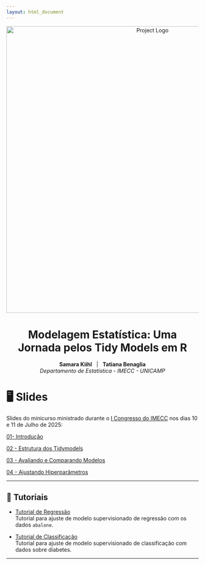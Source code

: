 ```yaml
---
layout: html_document
---
```


<p align="center">
  <img src="logo-congressoIMECC_tp.png" alt="Project Logo" width="750"/>
</p>

<div style="margin-top: 40px;"></div>


<h1 align="center">
  Modelagem Estatística: Uma Jornada pelos Tidy Models em R
</h1>

<p align="center">
  <strong>Samara Kiihl</strong> &nbsp; | &nbsp; <strong>Tatiana Benaglia</strong><br/>
  <em> Departamento de Estatística - IMECC - UNICAMP</em>
</p>

<div style="margin-top: 40px;"></div>



# 🖥️ Slides

Slides do minicurso ministrado durante o [I Congresso do IMECC](https://congresso2025imecc.ime.unicamp.br) nos dias 10 e 11 de Julho de 2025:

[01- Introdução](https://drive.google.com/file/d/1vcyH3SrfQgFo2HH7c3L80kD6DBIOlEbt/view?usp=sharing)

[02 - Estrutura dos Tidymodels](https://drive.google.com/file/d/1_xAuNr-zDlBQjDr3yfReDXZ1l1sVMT7O/view?usp=sharing)

[03 - Avaliando e Comparando Modelos](https://drive.google.com/file/d/1fPX0dmKnDjXrYa-GXvYcyx-ByEMR2AeC/view?usp=sharing)

[04 - Ajustando Hiperparâmetros](https://drive.google.com/file/d/1cttI0cXDXcuqM-OXSif9WBrl6CrFZ170/view?usp=sharing)


---

## 📖 Tutoriais

- [Tutorial de Regressão](Tutorial_TidyModels_Regressao.html)
  <br>Tutorial para ajuste de modelo supervisionado de regressão com os dados `abalone`.

- [Tutorial de Classificação](Tutorial_TidyModels_Classificacao.html)
  <br>Tutorial para ajuste de modelo supervisionado de classificação com dados sobre diabetes.

---

